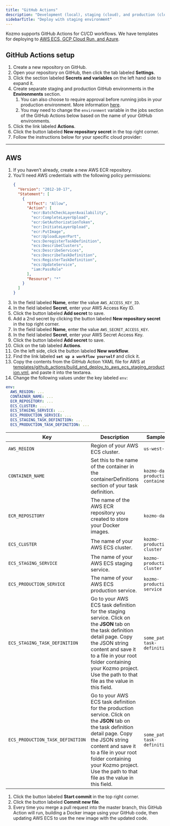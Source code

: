 ```yaml
---
title: "GitHub Actions"
description: "Development (local), staging (cloud), and production (cloud) using GitHub Actions"
sidebarTitle: "Deploy with staging environment"
---
```


Kozmo supports GitHub Actions for CI/CD workflows. We have templates for deploying to [AWS ECS, GCP Cloud Run, and Azure](https://github.com/kozmoai/kozmoai/tree/master/templates/github_actions).

## GitHub Actions setup

1. Create a new repository on GitHub.
2. Open your repository on GitHub, then click the tab labeled **Settings**.
3. Click the section labeled **Secrets and variables** on the left hand side to expand it.
4. Create separate staging and production GitHub environments in the **Environments** section.
    1. You can also choose to require approval before running jobs in your production environment.
    More information [here](https://docs.github.com/en/actions/deployment/targeting-different-environments/using-environments-for-deployment#required-reviewers).
    2. You may need to change the `environment` variable in the jobs section of the GitHub Actions below
    based on the name of your GitHub environments.
5. Click the link labeled **Actions**.
6. Click the button labeled **New repository secret** in the top right corner.
7. Follow the instructions below for your specific cloud provider:

---

## AWS

1. If you haven’t already, create a new AWS ECR repository.
2. You’ll need AWS credentials with the following policy permissions:
    ```json
    {
      "Version": "2012-10-17",
      "Statement": [
        {
          "Effect": "Allow",
          "Action": [
            "ecr:BatchCheckLayerAvailability",
            "ecr:CompleteLayerUpload",
            "ecr:GetAuthorizationToken",
            "ecr:InitiateLayerUpload",
            "ecr:PutImage",
            "ecr:UploadLayerPart",
            "ecs:DeregisterTaskDefinition",
            "ecs:DescribeClusters",
            "ecs:DescribeServices",
            "ecs:DescribeTaskDefinition",
            "ecs:RegisterTaskDefinition",
            "ecs:UpdateService",
            "iam:PassRole"
          ],
          "Resource": "*"
        }
      ]
    }
    ```
3. In the field labeled **Name**, enter the value `AWS_ACCESS_KEY_ID`.
4. In the field labeled **Secret**, enter your AWS Access Key ID.
5. Click the button labeled **Add secret** to save.
6. Add a 2nd secret by clicking the button labeled **New repository secret** in
   the top right corner.
7. In the field labeled **Name**, enter the value `AWS_SECRET_ACCESS_KEY`.
8. In the field labeled **Secret**, enter your AWS Secret Access Key.
9. Click the button labeled **Add secret** to save.
10. Click on the tab labeled **Actions**.
11. On the left side, click the button labeled **New workflow**.
12. Find the link labeled **`set up a workflow yourself`** and click it.
13. Copy the contents from the GitHub Action YAML file for AWS at
    [templates/github_actions/build_and_deploy_to_aws_ecs_staging_production.yml](https://github.com/kozmoai/kozmoai/blob/master/templates/github_actions/build_and_deploy_to_aws_ecs_staging_production.yml),
    and paste it into the textarea.
14. Change the following values under the key labeled `env`:

```yaml
env:
  AWS_REGION: ...
  CONTAINER_NAME: ...
  ECR_REPOSITORY: ...
  ECS_CLUSTER: ...
  ECS_STAGING_SERVICE: ...
  ECS_PRODUCTION_SERVICE: ...
  ECS_STAGING_TASK_DEFINITION: ...
  ECS_PRODUCTION_TASK_DEFINITION: ...
```

| Key                               | Description                                                                                                                                                                                                                                                                                   | Sample value                         |
| --------------------------------- | --------------------------------------------------------------------------------------------------------------------------------------------------------------------------------------------------------------------------------------------------------------------------------------------- | ------------------------------------ |
| `AWS_REGION`                      | Region of your AWS ECS cluster.                                                                                                                                                                                                                                                               | `us-west-2`                          |
| `CONTAINER_NAME`                  | Set this to the name of the container in the containerDefinitions section of your task definition.                                                                                                                                                                                            | `kozmo-data-production-container`     |
| `ECR_REPOSITORY`                  | The name of the AWS ECR repository you created to store your Docker images.                                                                                                                                                                                                                   | `kozmo-data`                          |
| `ECS_CLUSTER`                     | The name of your AWS ECS cluster.                                                                                                                                                                                                                                                             | `kozmo-production-cluster`            |
| `ECS_STAGING_SERVICE`             | The name of your AWS ECS staging service.                                                                                                                                                                                                                                                     | `kozmo-production-cluster`            |
| `ECS_PRODUCTION_SERVICE`          | The name of your AWS ECS production service.                                                                                                                                                                                                                                                  | `kozmo-production-ecs-service`        |
| `ECS_STAGING_TASK_DEFINITION`     | Go to your AWS ECS task definition for the staging service. Click on the **JSON** tab on the task definition detail page. Copy the JSON string content and save it to a file in your root folder containing your Kozmo project. Use the path to that file as the value in this field.          | `some_path/ecs-task-definition.json` |
| `ECS_PRODUCTION_TASK_DEFINITION`  | Go to your AWS ECS task definition for the production service. Click on the **JSON** tab on the task definition detail page. Copy the JSON string content and save it to a file in your root folder containing your Kozmo project. Use the path to that file as the value in this field.       | `some_path/ecs-task-definition.json` |

1. Click the button labeled **Start commit** in the top right corner.
1. Click the button labeled **Commit new file**.
1. Every time you merge a pull request into the master branch, this GitHub
   Action will run, building a Docker image using your GitHub code, then
   updating AWS ECS to use the new image with the updated code.
